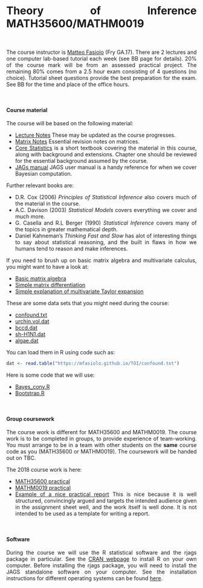 
<style>
body {
text-align: justify}
</style>

<br> 

# Theory of Inference MATH35600/MATHM0019

<br> 

The course instructor is [Matteo Fasiolo](http://www.bristol.ac.uk/maths/people/matteo-fasiolo/overview.html) (Fry GA.17). There are 2 lectures and one computer lab-based tutorial each week (see BB page for details). 20% of the course mark will be from an assessed practical project. The remaining 80% comes from a 2.5 hour exam consisting of 4 questions (no choice). Tutorial sheet questions provide the best preparation for the exam. See BB for the time and place of the office hours.

<br> 

#### Course material

The course will be based on the following material:

* [Lecture Notes](TOI/notes.pdf) These may be updated as the course progresses.
* [Matrix Notes](TOI/matrix.pdf) Essential revision notes on matrices.
* [Core Statistics](https://www.maths.ed.ac.uk/~swood34/core-statistics.pdf) is a short textbook covering the material in this course, along with background and extensions. Chapter one should be reviewed for the essential background assumed by the course.
* [JAGs manual](TOI/jags_user_manual.pdf) JAGS user manual is a handy reference for when we cover Bayesian computation. 

Further relevant books are:

* D.R. Cox (2006) *Principles of Statistical Inference* also covers much of the material in the course. 
* A.C. Davison (2003) *Statistical Models* covers everything we cover and much more.
* G. Casella and R.L Berger (1990) *Statistical Inference* covers many of the topics in greater mathematical depth.
* Daniel Kahneman's *Thinking Fast and Slow* has alot of interesting things to say about statistical reasoning, and the built in flaws in how we humans tend to reason and make inferences. 

If you need to brush up on basic matrix algebra and multivariate calculus, you might want to have a look at:

* [Basic matrix algebra](http://www.sosmath.com/matrix/matrix.html)
* [Simple matrix differentiation](https://en.wikibooks.org/wiki/Econometric_Theory/Matrix_Differentiation)
* [Simple explanation of multivariate Taylor expansion](https://mathinsight.org/taylors_theorem_multivariable_introduction)

These are some data sets that you might need during the course:

* [confound.txt](TOI/confound.txt)
* [urchin.vol.dat](TOI/urchin.vol.dat)
* [bccd.dat](TOI/bccd.dat)
* [sh-H1N1.dat](TOI/sh-H1N1.dat)
* [algae.dat](TOI/algae.dat)

You can load them in R using code such as:
```r
dat <- read.table("https://mfasiolo.github.io/TOI/confound.txt")
```

Here is some code that we will use:

* [Bayes_conv.R](TOI/Bayes_conv.R)
* [Bootstrap.R](TOI/Bootstrap.R)

<br>   

#### Group coursework

The course work is different for MATH35600 and MATHM0019. The course work is to be completed in groups, to provide experience of team-working. You must arrange to be in a team with other students on the **same** course code as you (MATH35600 or MATHM0019). The coursework will be handed out on TBC. 
  
The 2018 course work is here: 

* [MATH35600 practical](TOI/M35600-18.pdf) 
* [MATHM0019 practical](TOI/M0019-18.pdf)
* [Example of a nice practical report](TOI/MA35600-nice-report.pdf) This is nice because it is well structured, convincingly argued and targets the intended audience given in the assignment sheet well, and the work itself is well done. It is not intended to be used as a template for writing a report.

<br>

#### Software

During the course we will use the R statistical software and the rjags package in particular. See the [CRAN webpage](https://cran.r-project.org/) to install R on your own computer. Before installing the rjags package, you will need to install the JAGS standalone software on your computer. See the installation instructions for different operating systems can be found [here](https://sourceforge.net/projects/mcmc-jags/files/JAGS/4.x/).
